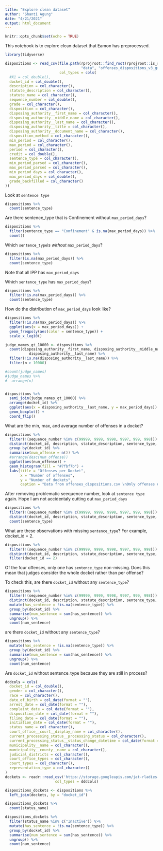```yaml
---
title: "Explore clean dataset"
author: "Shanti Agung"
date: "4/21/2021"
output: html_document
---
```


```r
knitr::opts_chunk$set(echo = TRUE)
```

This notebook is to explore clean dataset that Eamon has preprocessed. 

```r
library(tidyverse)
```

```r
dispositions <- read_csv(file.path(rprojroot::find_root(rprojroot::is_rstudio_project),
                                   "data", "offenses_dispositions_v3_grades.csv"),
                         col_types = cols(
  #X1 = col_double(),
  docket_id = col_double(),
  description = col_character(),
  statute_description = col_character(),
  statute_name = col_character(),
  sequence_number = col_double(),
  grade = col_character(),
  disposition = col_character(),
  disposing_authority__first_name = col_character(),
  disposing_authority__middle_name = col_character(),
  disposing_authority__last_name = col_character(),
  disposing_authority__title = col_character(),
  disposing_authority__document_name = col_character(),
  disposition_method = col_character(),
  min_period = col_character(),
  max_period = col_character(),
  period = col_character(),
  credit = col_double(),
  sentence_type = col_character(),
  min_period_parsed = col_character(),
  max_period_parsed = col_character(),
  min_period_days = col_character(),
  max_period_days = col_double(),
  grade_backfilled = col_character()
))
```

Look at `sentence type`

```r
dispositions %>% 
  count(sentence_type)
```

Are there sentence_type that is Confinement without `max_period_days`?
```r
dispositions %>% 
  filter(sentence_type == "Confinement" & is.na(max_period_days)) %>% 
  count()
```

Which `sentence_type`is _without_ `max_period_days`?
```r
dispositions %>% 
  filter(is.na(max_period_days)) %>% 
  count(sentence_type)
```
Note that all IPP has `max_period_days`

Which `sentence_type` has `max_period_days`? 
```r
dispositions %>% 
  filter(!is.na(max_period_days)) %>% 
  count(sentence_type)
```

How do the distribution of `max_period_days` look like?

```r
dispositions %>% 
  filter(!is.na(max_period_days)) %>% 
  ggplot(aes(x = max_period_days)) +
  geom_freqpoly(aes(color = sentence_type)) +
  scale_x_log10()
```
```r
judge_names_gt_10000 <- dispositions %>% 
  count(disposing_authority__first_name, disposing_authority__middle_name, 
           disposing_authority__last_name) %>% 
  filter(!is.na(disposing_authority__last_name)) %>% 
  filter(n > 10000)

#count(judge_names)
#judge_names %>% 
#  arrange(n)



```
```r
dispositions %>% 
  semi_join(judge_names_gt_10000) %>% 
  arrange(docket_id) %>% 
  ggplot(aes(x = disposing_authority__last_name, y = max_period_days)) +
  geom_boxplot() +
  coord_flip()
```

What are the min, max, and average number of offenses in a docket?

```r

dispositions %>% 
  filter(!(sequence_number %in% c(99999, 9999, 9998, 9997, 999, 998))) %>% 
  distinct(docket_id, description, statute_description, sentence_type, .keep_all = TRUE) %>% 
  group_by(docket_id) %>%
  summarise(num_offense = n()) %>% 
  #arrange(desc(num_offense))
  ggplot(aes(num_offense)) +
  geom_histogram(fill = "#7fbf7b") +
  labs(title = "Offenses per Docket",
       x = "Number of offenses",
       y = "Number of dockets",
       caption = "Data from offenses_dispositions.csv \nOnly offenses unique in docket_id, description, statute_description, and sentence_type variables are included\nInclude offenses where values of sequence_number variable are 99999, 9999, 9998, 9997, 999, and 998")


```

After removing problematic seequence number, look at `sentence type` again. Hope I am not accidentaly cutting out `max_period_days`

```r
dispositions %>% 
  filter(!(sequence_number %in% c(99999, 9999, 9998, 9997, 999, 998))) %>% 
  distinct(docket_id, description, statute_description, sentence_type, .keep_all = TRUE) %>% 
  count(sentence_type)
```

What are these observations with missing `sentence_type`? For example, docket_id = 2.
```r
dispositions %>% 
  filter(!(sequence_number %in% c(99999, 9999, 9998, 9997, 999, 998))) %>% 
  distinct(docket_id, description, statute_description, sentence_type, .keep_all = TRUE) %>% 
  filter(docket_id == 2) 
```
Of the four offenses, only one has `sentence_type` non-missing. Does this mean that judges consider the whole docket rather than per offense?

To check this, are there `docket_id` without any `sentence_type`?
```r
dispositions %>% 
  filter(!(sequence_number %in% c(99999, 9999, 9998, 9997, 999, 998))) %>% 
  distinct(docket_id, description, statute_description, sentence_type, .keep_all = TRUE) %>% 
  mutate(has_sentence = !is.na(sentence_type)) %>% 
  group_by(docket_id) %>% 
  summarise(num_sentence = sum(has_sentence)) %>% 
  ungroup() %>% 
  count(num_sentence)
```

are there `docket_id` without any `sentence_type`?

```r
dispositions %>% 
  mutate(has_sentence = !is.na(sentence_type)) %>% 
  group_by(docket_id) %>% 
  summarise(num_sentence = sum(has_sentence)) %>% 
  ungroup() %>% 
  count(num_sentence)
```

Are `docket_id` without sentence_type because they are still in process?

```r
dddcols = cols(
  docket_id = col_double(),
  gender = col_character(),
  race = col_character(),
  date_of_birth = col_date(format = ""),
  arrest_date = col_date(format = ""),
  complaint_date = col_date(format = ""),
  disposition_date = col_date(format = ""),
  filing_date = col_date(format = ""),
  initiation_date = col_date(format = ""),
  status_name = col_character(),
  court_office__court__display_name = col_character(),
  current_processing_status__processing_status = col_character(),
  current_processing_status__status_change_datetime = col_date(format = ""),
  municipality__name = col_character(),
  municipality__county__name = col_character(),
  judicial_districts = col_character(),
  court_office_types = col_character(),
  court_types = col_character(),
  representation_type = col_character()
)
dockets <- readr::read_csv('https://storage.googleapis.com/jat-rladies-2021-datathon/defendant_docket_details.csv',
                       col_types = dddcols)
```

```r
dispositions_dockets <- dispositions %>% 
  left_join(dockets, by = "docket_id")
```

```r
dispositions_dockets %>%
  count(status_name)
```


```r
dispositions_dockets %>% 
  filter(status_name %in% c("Inactive")) %>% 
  mutate(has_sentence = !is.na(sentence_type)) %>% 
  group_by(docket_id) %>% 
  summarise(num_sentence = sum(has_sentence)) %>% 
  ungroup() %>% 
  count(num_sentence)
```

